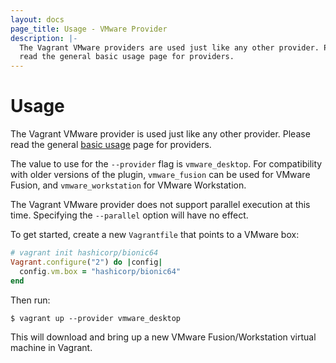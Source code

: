 ```yaml
---
layout: docs
page_title: Usage - VMware Provider
description: |-
  The Vagrant VMware providers are used just like any other provider. Please
  read the general basic usage page for providers.
---
```


# Usage

The Vagrant VMware provider is used just like any other provider. Please
read the general [basic usage](/vagrant/docs/providers/basic_usage) page for
providers.

The value to use for the `--provider` flag is `vmware_desktop`. For compatibility
with older versions of the plugin, `vmware_fusion` can be used for VMware
Fusion, and `vmware_workstation` for VMware Workstation.

The Vagrant VMware provider does not support parallel execution at this time.
Specifying the `--parallel` option will have no effect.

To get started, create a new `Vagrantfile` that points to a VMware box:

```ruby
# vagrant init hashicorp/bionic64
Vagrant.configure("2") do |config|
  config.vm.box = "hashicorp/bionic64"
end
```

Then run:

```shell-session
$ vagrant up --provider vmware_desktop
```

This will download and bring up a new VMware Fusion/Workstation virtual machine
in Vagrant.
